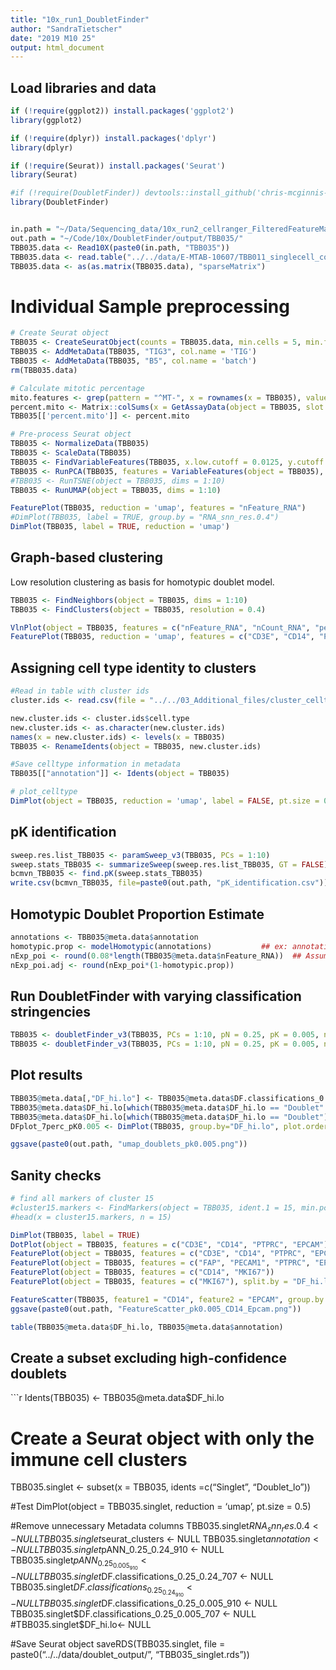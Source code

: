 ```yaml
---
title: "10x_run1_DoubletFinder"
author: "SandraTietscher"
date: "2019 M10 25"
output: html_document
---
```



## Load libraries and data

```r
if (!require(ggplot2)) install.packages('ggplot2')
library(ggplot2)

if (!require(dplyr)) install.packages('dplyr')
library(dplyr)

if (!require(Seurat)) install.packages('Seurat')
library(Seurat)

#if (!require(DoubletFinder)) devtools::install_github('chris-mcginnis-ucsf/DoubletFinder')
library(DoubletFinder)


in.path = "~/Data/Sequencing_data/10x_run2_cellranger_FilteredFeatureMatrix/"
out.path = "~/Code/10x/DoubletFinder/output/TBB035/"
TBB035.data <- Read10X(paste0(in.path, "TBB035"))
TBB035.data <- read.table("../../data/E-MTAB-10607/TBB011_singlecell_count_matrix.txt")
TBB035.data <- as(as.matrix(TBB035.data), "sparseMatrix")
```

# Individual Sample preprocessing

```r

# Create Seurat object
TBB035 <- CreateSeuratObject(counts = TBB035.data, min.cells = 5, min.features = 200, project = "TBB035")
TBB035 <- AddMetaData(TBB035, "TIG3", col.name = 'TIG')
TBB035 <- AddMetaData(TBB035, "B5", col.name = 'batch')
rm(TBB035.data)

# Calculate mitotic percentage
mito.features <- grep(pattern = "^MT-", x = rownames(x = TBB035), value = TRUE)
percent.mito <- Matrix::colSums(x = GetAssayData(object = TBB035, slot = 'counts')[mito.features, ]) / Matrix::colSums(x = GetAssayData(object = TBB035, slot = 'counts'))
TBB035[['percent.mito']] <- percent.mito

# Pre-process Seurat object
TBB035 <- NormalizeData(TBB035)
TBB035 <- ScaleData(TBB035)
TBB035 <- FindVariableFeatures(TBB035, x.low.cutoff = 0.0125, y.cutoff = 0.25, do.plot=FALSE)
TBB035 <- RunPCA(TBB035, features = VariableFeatures(object = TBB035), verbose = FALSE)
#TBB035 <- RunTSNE(object = TBB035, dims = 1:10)
TBB035 <- RunUMAP(object = TBB035, dims = 1:10)

FeaturePlot(TBB035, reduction = 'umap', features = "nFeature_RNA")
#DimPlot(TBB035, label = TRUE, group.by = "RNA_snn_res.0.4")
DimPlot(TBB035, label = TRUE, reduction = 'umap')
```

## Graph-based clustering
Low resolution clustering as basis for homotypic doublet model.

```r
TBB035 <- FindNeighbors(object = TBB035, dims = 1:10)
TBB035 <- FindClusters(object = TBB035, resolution = 0.4)

VlnPlot(object = TBB035, features = c("nFeature_RNA", "nCount_RNA", "percent.mito"), ncol = 3, pt.size = 0, sort = FALSE)
FeaturePlot(TBB035, reduction = 'umap', features = c("CD3E", "CD14", "PTPRC", "EPCAM", "PECAM1", "FAP"))
```
## Assigning cell type identity to clusters

```r
#Read in table with cluster ids
cluster.ids <- read.csv(file = "../../03_Additional_files/cluster_celltypes_res2_v2.csv")

new.cluster.ids <- cluster.ids$cell.type
new.cluster.ids <- as.character(new.cluster.ids)
names(x = new.cluster.ids) <- levels(x = TBB035)
TBB035 <- RenameIdents(object = TBB035, new.cluster.ids)

#Save celltype information in metadata
TBB035[["annotation"]] <- Idents(object = TBB035)

# plot_celltype 
DimPlot(object = TBB035, reduction = 'umap', label = FALSE, pt.size = 0.5, group.by = "annotation")
```
## pK identification

```r

sweep.res.list_TBB035 <- paramSweep_v3(TBB035, PCs = 1:10)
sweep.stats_TBB035 <- summarizeSweep(sweep.res.list_TBB035, GT = FALSE)
bcmvn_TBB035 <- find.pK(sweep.stats_TBB035)
write.csv(bcmvn_TBB035, file=paste0(out.path, "pK_identification.csv"))

```

## Homotypic Doublet Proportion Estimate 
```r
annotations <- TBB035@meta.data$annotation
homotypic.prop <- modelHomotypic(annotations)           ## ex: annotations ~ number of cell types present
nExp_poi <- round(0.08*length(TBB035@meta.data$nFeature_RNA))  ## Assuming 8% doublet formation rate - tailor for your dataset
nExp_poi.adj <- round(nExp_poi*(1-homotypic.prop))
```


## Run DoubletFinder with varying classification stringencies 
```r
TBB035 <- doubletFinder_v3(TBB035, PCs = 1:10, pN = 0.25, pK = 0.005, nExp = nExp_poi, reuse.pANN = FALSE)
TBB035 <- doubletFinder_v3(TBB035, PCs = 1:10, pN = 0.25, pK = 0.005, nExp = nExp_poi.adj, reuse.pANN = "pANN_0.25_0.005_1000")
```

## Plot results 
```r
TBB035@meta.data[,"DF_hi.lo"] <- TBB035@meta.data$DF.classifications_0.25_0.005_1000
TBB035@meta.data$DF_hi.lo[which(TBB035@meta.data$DF_hi.lo == "Doublet" & TBB035@meta.data$DF.classifications_0.25_0.005_707 == "Singlet")] <- "Doublet_lo"
TBB035@meta.data$DF_hi.lo[which(TBB035@meta.data$DF_hi.lo == "Doublet")] <- "Doublet_hi"
DFplot_7perc_pK0.005 <- DimPlot(TBB035, group.by="DF_hi.lo", plot.order=c("Doublet_hi","Doublet_lo","Singlet"), colors.use=c("black","gold","red"))

ggsave(paste0(out.path, "umap_doublets_pk0.005.png"))
```

## Sanity checks

```r

# find all markers of cluster 15
#cluster15.markers <- FindMarkers(object = TBB035, ident.1 = 15, min.pct = 0.25)
#head(x = cluster15.markers, n = 15)

DimPlot(TBB035, label = TRUE)
DotPlot(object = TBB035, features = c("CD3E", "CD14", "PTPRC", "EPCAM"))
FeaturePlot(object = TBB035, features = c("CD3E", "CD14", "PTPRC", "EPCAM"))
FeaturePlot(object = TBB035, features = c("FAP", "PECAM1", "PTPRC", "EPCAM"))
FeaturePlot(object = TBB035, features = c("CD14", "MKI67"))
FeaturePlot(object = TBB035, features = c("MKI67"), split.by = "DF_hi.lo")

FeatureScatter(TBB035, feature1 = "CD14", feature2 = "EPCAM", group.by = "DF_hi.lo")
ggsave(paste0(out.path, "FeatureScatter_pk0.005_CD14_Epcam.png"))

table(TBB035@meta.data$DF_hi.lo, TBB035@meta.data$annotation)
```

## Create a subset excluding high-confidence doublets
```r
Idents(TBB035) <- TBB035@meta.data$DF_hi.lo

# Create a Seurat object with only the immune cell clusters
TBB035.singlet <- subset(x = TBB035, idents =c("Singlet", "Doublet_lo"))

#Test
DimPlot(object = TBB035.singlet, reduction = 'umap', pt.size = 0.5)

#Remove unnecessary Metadata columns
TBB035.singlet$RNA_snn_res.0.4 <- NULL
TBB035.singlet$seurat_clusters <- NULL
TBB035.singlet$annotation <- NULL
TBB035.singlet$pANN_0.25_0.24_910 <- NULL
TBB035.singlet$pANN_0.25_0.005_910 <- NULL
TBB035.singlet$DF.classifications_0.25_0.24_707 <- NULL
TBB035.singlet$DF.classifications_0.25_0.24_910 <- NULL
TBB035.singlet$DF.classifications_0.25_0.005_910 <- NULL
TBB035.singlet$DF.classifications_0.25_0.005_707 <- NULL
#TBB035.singlet$DF_hi.lo<- NULL

#Save Seurat object
saveRDS(TBB035.singlet, file = paste0("../../data/doublet_output/", "TBB035_singlet.rds"))
